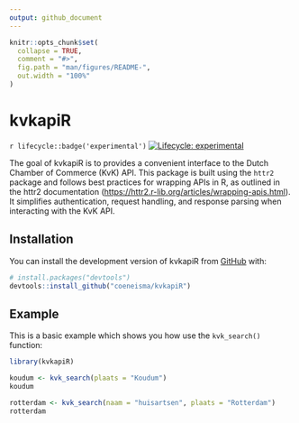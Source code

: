 ```yaml
---
output: github_document
---
```


<!-- README.md is generated from README.Rmd. Please edit that file -->

```r
knitr::opts_chunk$set(
  collapse = TRUE,
  comment = "#>",
  fig.path = "man/figures/README-",
  out.width = "100%"
)
```

# kvkapiR

<!-- badges: start -->

`r lifecycle::badge('experimental')`
[![Lifecycle: experimental](https://img.shields.io/badge/lifecycle-experimental-orange.svg)](https://lifecycle.r-lib.org/articles/stages.html#experimental)
<!-- badges: end -->

The goal of kvkapiR is to provides a convenient interface to the Dutch Chamber of Commerce (KvK) API. This package is built using the `httr2` package and follows best practices for wrapping APIs in R, as outlined in the httr2 documentation (<https://httr2.r-lib.org/articles/wrapping-apis.html>). It simplifies authentication, request handling, and response parsing when interacting with the KvK API.

## Installation

You can install the development version of kvkapiR from [GitHub](https://github.com/) with:

``` r
# install.packages("devtools")
devtools::install_github("coeneisma/kvkapiR")
```

## Example

This is a basic example which shows you how use the `kvk_search()` function:

```r
library(kvkapiR)

koudum <- kvk_search(plaats = "Koudum")
koudum
```


```r
rotterdam <- kvk_search(naam = "huisartsen", plaats = "Rotterdam")
rotterdam
```

